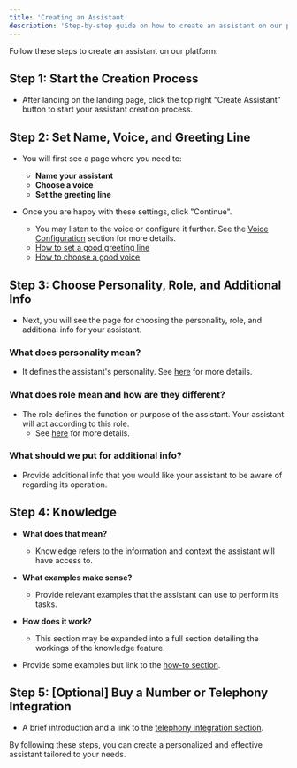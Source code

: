 ```yaml
---
title: 'Creating an Assistant'
description: 'Step-by-step guide on how to create an assistant on our platform'
---
```


Follow these steps to create an assistant on our platform:

## Step 1: Start the Creation Process
- After landing on the landing page, click the top right “Create Assistant” button to start your assistant creation process.

## Step 2: Set Name, Voice, and Greeting Line
- You will first see a page where you need to:
  - **Name your assistant**
  - **Choose a voice**
  - **Set the greeting line**

- Once you are happy with these settings, click "Continue".
  - You may listen to the voice or configure it further. See the [Voice Configuration](#) section for more details.
  - [How to set a good greeting line](#)
  - [How to choose a good voice](#)

## Step 3: Choose Personality, Role, and Additional Info
- Next, you will see the page for choosing the personality, role, and additional info for your assistant.

### What does personality mean?
- It defines the assistant's personality. See [here](#) for more details.

### What does role mean and how are they different?
- The role defines the function or purpose of the assistant. Your assistant will act according to this role.
  - See [here](#) for more details.

### What should we put for additional info?
- Provide additional info that you would like your assistant to be aware of regarding its operation.

## Step 4: Knowledge
- **What does that mean?**
  - Knowledge refers to the information and context the assistant will have access to.

- **What examples make sense?**
  - Provide relevant examples that the assistant can use to perform its tasks.

- **How does it work?**
  - This section may be expanded into a full section detailing the workings of the knowledge feature.

- Provide some examples but link to the [how-to section](#).

## Step 5: [Optional] Buy a Number or Telephony Integration
- A brief introduction and a link to the [telephony integration section](#).

By following these steps, you can create a personalized and effective assistant tailored to your needs.
